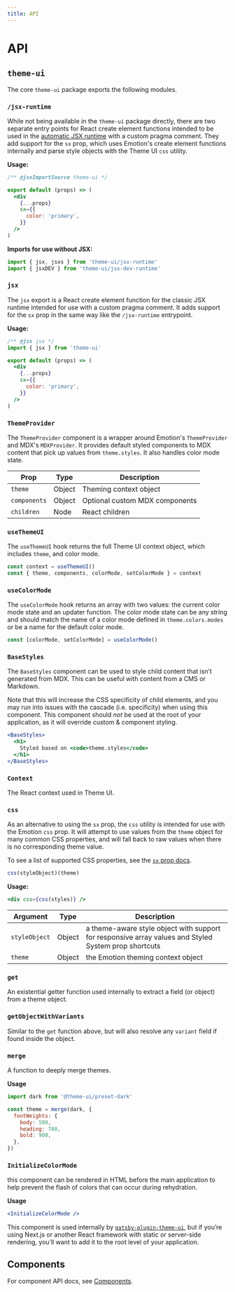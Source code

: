 ```yaml
---
title: API
---
```


# API

## `theme-ui`

The core `theme-ui` package exports the following modules.

### `/jsx-runtime`

While not being available in the `theme-ui` package directly, there are two
separate entry points for React create element functions intended to be used in
the
[automatic JSX runtime](https://reactjs.org/blog/2020/09/22/introducing-the-new-jsx-transform.html)
with a custom pragma comment. They add support for the `sx` prop, which uses
Emotion's create element functions internally and parse style objects with the
Theme UI `css` utility.

**Usage:**

```jsx
/** @jsxImportSource theme-ui */

export default (props) => (
  <div
    {...props}
    sx={{
      color: 'primary',
    }}
  />
)
```

**Imports for use without JSX:**

```js
import { jsx, jsxs } from 'theme-ui/jsx-runtime'
import { jsxDEV } from 'theme-ui/jsx-dev-runtime'
```

### `jsx`

The `jsx` export is a React create element function for the classic JSX runtime
intended for use with a custom pragma comment. It adds support for the `sx` prop
in the same way like the `/jsx-runtime` entrypoint.

**Usage:**

```jsx
/** @jsx jsx */
import { jsx } from 'theme-ui'

export default (props) => (
  <div
    {...props}
    sx={{
      color: 'primary',
    }}
  />
)
```

### `ThemeProvider`

The `ThemeProvider` component is a wrapper around Emotion's `ThemeProvider` and
MDX's `MDXProvider`. It provides default styled components to MDX content that
pick up values from `theme.styles`. It also handles color mode state.

| Prop         | Type   | Description                    |
| ------------ | ------ | ------------------------------ |
| `theme`      | Object | Theming context object         |
| `components` | Object | Optional custom MDX components |
| `children`   | Node   | React children                 |

### `useThemeUI`

The `useThemeUI` hook returns the full Theme UI context object, which includes
`theme`, and color mode.

```js
const context = useThemeUI()
const { theme, components, colorMode, setColorMode } = context
```

### `useColorMode`

The `useColorMode` hook returns an array with two values: the current color mode
state and an updater function. The color mode state can be any string and should
match the name of a color mode defined in `theme.colors.modes` or be a name for
the default color mode.

```js
const [colorMode, setColorMode] = useColorMode()
```

### `BaseStyles`

The `BaseStyles` component can be used to style child content that isn’t
generated from MDX. This can be useful with content from a CMS or Markdown.

<Note>

Note that this will increase the CSS specificity of child elements, and you may
run into issues with the cascade (i.e. specificity) when using this component.
This component should _not_ be used at the root of your application, as it will
override custom & component styling.

</Note>

```jsx
<BaseStyles>
  <h1>
    Styled based on <code>theme.styles</code>
  </h1>
</BaseStyles>
```

### `Context`

The React context used in Theme UI.

### `css`

As an alternative to using the `sx` prop, the `css` utility is intended for use
with the Emotion `css` prop. It will attempt to use values from the `theme`
object for many common CSS properties, and will fall back to raw values when
there is no corresponding theme value.

To see a list of supported CSS properties, see the [`sx` prop docs](/sx-prop).

```js
css(styleObject)(theme)
```

**Usage:**

```jsx
<div css={css(styles)} />
```

| Argument      | Type   | Description                                                                                          |
| ------------- | ------ | ---------------------------------------------------------------------------------------------------- |
| `styleObject` | Object | a theme-aware style object with support for responsive array values and Styled System prop shortcuts |
| `theme`       | Object | the Emotion theming context object                                                                   |

### `get`

An existential getter function used internally to extract a field (or object)
from a theme object.

### `getObjectWithVariants`

Similar to the `get` function above, but will also resolve any `variant` field
if found inside the object.

### `merge`

A function to deeply merge themes.

**Usage**

```jsx
import dark from '@theme-ui/preset-dark'

const theme = merge(dark, {
  fontWeights: {
    body: 500,
    heading: 700,
    bold: 900,
  },
})
```

### `InitializeColorMode`

this component can be rendered in HTML before the main application to help
prevent the flash of colors that can occur during rehydration.

**Usage**

```jsx
<InitializeColorMode />
```

This component is used internally by
[`gatsby-plugin-theme-ui`](/packages/gatsby-plugin), but if you’re using Next.js
or another React framework with static or server-side rendering, you’ll want to
add it to the root level of your application.

## Components

For component API docs, see [Components](/components).

[styled-system/css]: https://styled-system.com/css
